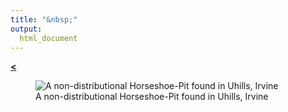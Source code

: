 ```yaml
---
title: "&nbsp;"
output: 
  html_document
---
```

  
[**<**](/Rmarkdowns/ConferencesAndTalks.html)

![A non-distributional Horseshoe-Pit found in Uhills, Irvine](../images/hsp.jpg)

